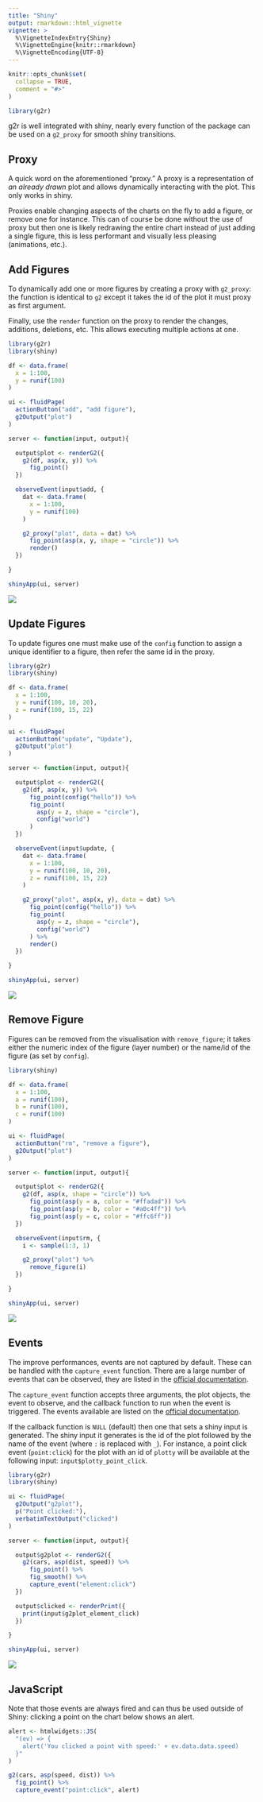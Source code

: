 ```yaml
---
title: "Shiny"
output: rmarkdown::html_vignette
vignette: >
  %\VignetteIndexEntry{Shiny}
  %\VignetteEngine{knitr::rmarkdown}
  %\VignetteEncoding{UTF-8}
---
```


```r
knitr::opts_chunk$set(
  collapse = TRUE,
  comment = "#>"
)

library(g2r)
```


g2r is well integrated with shiny, nearly every function of the package can be used on a `g2_proxy` for smooth shiny transitions.

## Proxy

A quick word on the aforementioned "proxy." A proxy is a representation of _an already drawn_ plot and allows dynamically interacting with the plot. This only works in shiny.

Proxies enable changing aspects of the charts on the fly to add a figure, or remove one for instance. This can of course be done without the use of proxy but then one is likely redrawing the entire chart instead of just adding a single figure, this is less performant and visually less pleasing (animations, etc.).

## Add Figures

To dynamically add one or more figures by creating a proxy with `g2_proxy`: the function is identical to `g2` except it takes the id of the plot it must proxy as first argument.

Finally, use the `render` function on the proxy to render the changes, additions, deletions, etc. This allows executing multiple actions at one.

```r
library(g2r)
library(shiny)

df <- data.frame(
  x = 1:100,
  y = runif(100)
)

ui <- fluidPage(
  actionButton("add", "add figure"),
  g2Output("plot")
)

server <- function(input, output){

  output$plot <- renderG2({
    g2(df, asp(x, y)) %>% 
      fig_point()
  })

  observeEvent(input$add, {
    dat <- data.frame(
      x = 1:100,
      y = runif(100)
    )

    g2_proxy("plot", data = dat) %>% 
      fig_point(asp(x, y, shape = "circle")) %>% 
      render()
  })

}

shinyApp(ui, server)
```

![](add-figure.gif)

## Update Figures

To update figures one must make use of the `config` function to assign a unique identifier to a figure, then refer the same id in the proxy.

```r
library(g2r)
library(shiny)

df <- data.frame(
  x = 1:100,
  y = runif(100, 10, 20),
  z = runif(100, 15, 22)
)

ui <- fluidPage(
  actionButton("update", "Update"),
  g2Output("plot")
)

server <- function(input, output){

  output$plot <- renderG2({
    g2(df, asp(x, y)) %>% 
      fig_point(config("hello")) %>% 
      fig_point(
        asp(y = z, shape = "circle"), 
        config("world")
      )
  })

  observeEvent(input$update, {
    dat <- data.frame(
      x = 1:100,
      y = runif(100, 10, 20),
      z = runif(100, 15, 22)
    )

    g2_proxy("plot", asp(x, y), data = dat) %>% 
      fig_point(config("hello")) %>% 
      fig_point(
        asp(y = z, shape = "circle"), 
        config("world")
      ) %>% 
      render()
  })

}

shinyApp(ui, server)
```

![](update-figure.gif)

## Remove Figure

Figures can be removed from the visualisation with `remove_figure`; it takes either the numeric index of the figure (layer number) or the name/id of the figure (as set by `config`).

```r
library(shiny)

df <- data.frame(
  x = 1:100,
  a = runif(100),
  b = runif(100),
  c = runif(100)
)

ui <- fluidPage(
  actionButton("rm", "remove a figure"),
  g2Output("plot")
)

server <- function(input, output){

  output$plot <- renderG2({
    g2(df, asp(x, shape = "circle")) %>% 
      fig_point(asp(y = a, color = "#ffadad")) %>% 
      fig_point(asp(y = b, color = "#a0c4ff")) %>% 
      fig_point(asp(y = c, color = "#ffc6ff"))
  })

  observeEvent(input$rm, {
    i <- sample(1:3, 1)

    g2_proxy("plot") %>% 
      remove_figure(i)
  })

}

shinyApp(ui, server)
```

![](remove-figure.gif)

## Events

The improve performances, events are not captured by default. These can be handled with the `capture_event` function. There are a large number of events that can be observed, they are listed in the [official documentation](https://g2.antv.vision/en/docs/api/general/event).

The `capture_event` function accepts three arguments, the plot objects, the event to observe, and the callback function to run when the event is triggered. The events available are listed on the [official documentation](https://g2.antv.vision/en/docs/api/general/event). 

If the callback function is `NULL` (default) then one that sets a shiny input is generated. The shiny input it generates is the id of the plot followed by the name of the event (where `:` is replaced with `_`). For instance, a point click event (`point:click`) for the plot with an id of `plotty` will be available at the following input: `input$plotty_point_click`.

```r
library(g2r)
library(shiny)

ui <- fluidPage(
  g2Output("g2plot"),
  p("Point clicked:"),
  verbatimTextOutput("clicked")
)

server <- function(input, output){

  output$g2plot <- renderG2({
    g2(cars, asp(dist, speed)) %>% 
      fig_point() %>% 
      fig_smooth() %>% 
      capture_event("element:click")
  })

  output$clicked <- renderPrint({
    print(input$g2plot_element_click)
  })

}

shinyApp(ui, server)
```

![](event.gif)

## JavaScript

Note that those events are always fired and can thus be used outside of Shiny: clicking a point on the chart below shows an alert.

```r
alert <- htmlwidgets::JS(
  "(ev) => {
    alert('You clicked a point with speed:' + ev.data.data.speed)
  }"
)

g2(cars, asp(speed, dist)) %>% 
  fig_point() %>% 
  capture_event("point:click", alert)
```
